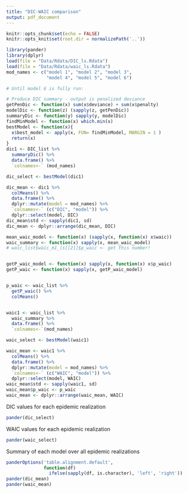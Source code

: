 ```yaml
---
title: "DIC-WAIC comparison"
output: pdf_document
---
```


```r
knitr::opts_chunk$set(echo = FALSE)
knitr::opts_knit$set(root.dir = normalizePath('..'))

```
```r
library(pander)
library(dplyr)
load(file = "Data/Rdata/DIC_ls.Rdata")
load(file = "Data/Rdata/waic_ls.Rdata")
mod_names <- c("model 1", "model 2", "model 3",
               "model 4", "model 5", "model 6")

# Until model 6 is fully run:

```


```r
# Produce DIC summary - output is penalized deviance
getPenDic <- function(x) sum(x$deviance) + sum(x$penalty)
modelDic <- function(z) (sapply(z, getPenDic))
summaryDic <- function(y) sapply(y, modelDic)
findMinModel <- function(x) which.min(x)
bestModel <- function(x){
  x$best_model <- apply(x, FUN= findMinModel, MARGIN = 1 )
  return(x)
}
dic1 <- DIC_list %>%
  summaryDic() %>%
  data.frame() %>%
  `colnames<-` (mod_names)

dic_select <- bestModel(dic1)

dic_mean <- dic1 %>%
  colMeans() %>%
  data.frame() %>%
  dplyr::mutate(model = mod_names) %>%
  `colnames<-` (c("DIC", "model")) %>%
  dplyr::select(model, DIC)
dic_mean$std <- sapply(dic1, sd)
dic_mean <- dplyr::arrange(dic_mean, DIC)

```

```r
mean_waic_model <- function(x) (sapply(x, function(x) x$waic))
waic_summary <- function(x) sapply(x, mean_waic_model)
# waic_list$waic_m1_ls[[2]]$p_waic <- get this number!


getP_waic_model <- function(x) sapply(x, function(x) x$p_waic)
getP_waic <- function(x) sapply(x, getP_waic_model)


p_waic <- waic_list %>%
  getP_waic() %>%
  colMeans()


waic1 <- waic_list %>%
  waic_summary %>%
  data.frame() %>%
  `colnames<-`(mod_names)

waic_select <- bestModel(waic1)

waic_mean <- waic1 %>%
  colMeans() %>%
  data.frame() %>%
  dplyr::mutate(model = mod_names) %>%
  `colnames<-` (c("WAIC", "model")) %>%
  dplyr::select(model, WAIC)
waic_mean$std <- sapply(waic1, sd)
waic_mean$p_waic <- p_waic
waic_mean <- dplyr::arrange(waic_mean, WAIC)
```


DIC values for each epidemic realization
```r
pander(dic_select)
```
WAIC values for each epidemic realization
```r
pander(waic_select)
```
Summary of each model over all epidemic realizations
```r

panderOptions('table.alignment.default',
              function(df)
                ifelse(sapply(df, is.character), 'left', 'right'))
pander(dic_mean)
pander(waic_mean)  
```